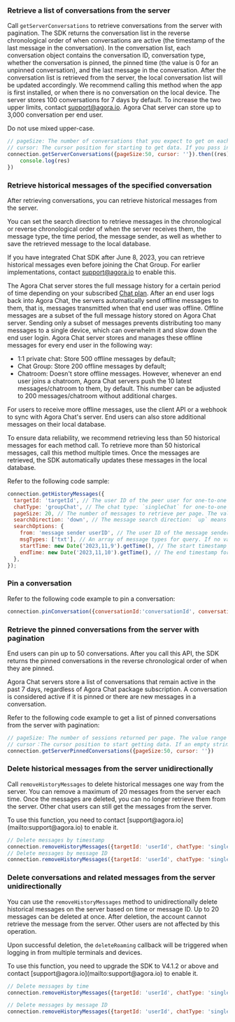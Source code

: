 <PlatformWrapper platform="web">

### Retrieve a list of conversations from the server

Call `getServerConversations` to retrieve conversations from the server with pagination. The SDK returns the conversation list in the reverse chronological order of when conversations are active (the timestamp of the last message in the conversation). In the conversation list, each conversation object contains the conversation ID, conversation type, whether the conversation is pinned, the pinned time (the value is 0 for an unpinned conversation), and the last message in the conversation. After the conversation list is retrieved from the server, the local conversation list will be updated accordingly. We recommend calling this method when the app is first installed, or when there is no conversation on the local device. The server stores 100 conversations for 7 days by default. To increase the two upper limits, contact support@agora.io. Agora Chat server can store up to 3,000 conversation per end user.

<div class="alert note">Do not use mixed upper-case.</div>

```javascript
// pageSize: The number of conversations that you expect to get on each page. The value range is [1,50] and the default value is `20`.
// cursor: The cursor position for starting to get data. If you pass in an empty string (''), the SDK retrieves conversations from the latest active one.
connection.getServerConversations({pageSize:50, cursor: ''}).then((res)=>{
    console.log(res)
})
```

### Retrieve historical messages of the specified conversation

After retrieving conversations, you can retrieve historical messages from the server.

You can set the search direction to retrieve messages in the chronological or reverse chronological order of when the server receives them, the message type, the time period, the message sender, as well as whether to save the retrieved message to the local database.

If you have integrated Chat SDK after June 8, 2023, you can retrieve historical messages even before joining the Chat Group. For earlier implementations, contact [support@agora.io](mailto:support@agora.io) to enable this.

The Agora Chat server stores the full message history for a certain period of time depending on your subscribed [Chat plan](../../reference/message-overview#limitations-of-message-storage-duration). After an end user logs back into Agora Chat, the servers  automatically send offline messages to them, that is, messages transmitted when that end user was offline. Offline messages are a subset of the full message history stored on Agora Chat server. Sending only a subset of messages prevents distributing too many messages to a single device, which can overwhelm it and slow down the end user login. Agora Chat server stores and manages these offline messages for every end user in the following way:

- 1:1 private chat: Store 500 offline messages by default;
- Chat Group: Store 200 offline messages by default;
- Chatroom: Doesn't store offline messages. However, whenever an end user joins a chatroom, Agora Chat servers push the 10 latest messages/chatroom to them, by default. This number can be adjusted to 200 messages/chatroom without additional charges.

For users to receive more offline messages, use the client API or a webhook to sync with Agora Chat's server. End users can also store additional messages on their local database.

To ensure data reliability, we recommend retrieving less than 50 historical messages for each method call. To retrieve more than 50 historical messages, call this method multiple times. Once the messages are retrieved, the SDK automatically updates these messages in the local database.

Refer to the following code sample:

```javascript
connection.getHistoryMessages({
  targetId: 'targetId', // The user ID of the peer user for one-to-one chat or group ID for group chat.
  chatType: 'groupChat', // The chat type: `singleChat` for one-to-one chat or `groupChat` for group chat.
  pageSize: 20, // The number of messages to retrieve per page. The value range is [1,50] and the default value is 20.
  searchDirection: 'down', // The message search direction: `up` means to retrieve messages in the descending order of the message timestamp and `down` means to retrieve messages in the ascending order of the message timestamp.
  searchOptions: {
    from: 'message sender userID', // The user ID of the message sender. This parameter is used only for group chat.
    msgTypes: ['txt'], // An array of message types for query. If no value is passed in, all types of message will be queried.
    startTime: new Date('2023,11,9').getTime(), // The start timestamp for query. The unit is millisecond.
    endTime: new Date('2023,11,10').getTime(), // The end timestamp for query. The unit is millisecond.
  },
});
```

### Pin a conversation

Refer to the following code example to pin a conversation:

```javascript
connection.pinConversation({conversationId:'conversationId', conversationType: 'singleChat', isPinned: true})
```

### Retrieve the pinned conversations from the server with pagination

End users can pin up to 50 conversations. After you call this API, the SDK returns the pinned conversations in the reverse chronological order of when they are pinned.

Agora Chat servers store a list of conversations that remain active in the past 7 days, regardless of Agora Chat package subscription. A conversation is considered active if it is pinned or there are new messages in a conversation.

Refer to the following code example to get a list of pinned conversations from the server with pagination:

```javascript
// pageSize: The number of sessions returned per page. The value range is [1,50]。
// cursor：The cursor position to start getting data. If an empty string ('') is passed, the SDK will start querying from the latest pinned session.
connection.getServerPinnedConversations({pageSize:50, cursor: ''})
```


### Delete historical messages from the server unidirectionally

Call `removeHistoryMessages` to delete historical messages one way from the server. You can remove a maximum of 20 messages from the server each time. Once the messages are deleted, you can no longer retrieve them from the server. Other chat users can still get the messages from the server.

<div class="alert note">To use this function, you need to contact [support@agora.io](mailto:support@agora.io) to enable it.</div>

```javascript
// Delete messages by timestamp
connection.removeHistoryMessages({targetId: 'userId', chatType: 'singleChat', beforeTimeStamp: Date.now()})
// Delete messages by message ID
connection.removeHistoryMessages({targetId: 'userId', chatType: 'singleChat', messageIds: ['messageId']})
```

### Delete conversations and related messages from the server unidirectionally

You can use the `removeHistoryMessages` method to unidirectionally delete historical messages on the server based on time or message ID. Up to 20 messages can be deleted at once. After deletion, the account cannot retrieve the message from the server. Other users are not affected by this operation.

Upon successful deletion, the `deleteRoaming` callback will be triggered when logging in from multiple terminals and devices.

<Admonition type="info" title="Hint">
To use this function, you need to upgrade the SDK to V4.1.2 or above and contact [support@agora.io](mailto:support@agora.io) to enable it.
</Admonition>

```javascript
// Delete messages by time
connection.removeHistoryMessages({targetId: 'userId', chatType: 'singleChat', beforeTimeStamp: Date.now()})

// Delete messages by message ID
connection.removeHistoryMessages({targetId: 'userId', chatType: 'singleChat', messageIds: ['messageId']})

```

</PlatformWrapper>